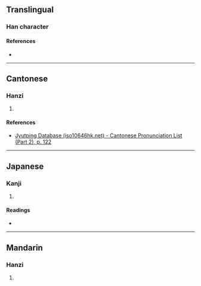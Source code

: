 {{character info/new}}
==Translingual==

===Han character===
{{Han char|rn=72|rad=日|as=04|sn=8|four=63007|canj=AHS,AIS|ids=⿰日户}}

====References====
* {{Han ref|kx=0491.030|dkj=13795|dj=0852.110|hdz=21496.040|uh=6608|ud=26120|bh=CCC8|bd=52424}}

----

==Cantonese==

===Hanzi===
{{yue-hanzi|jyut=[[wu6]]|y=wu6}}

# {{defn|lang=yue|sort=日04}}

====References====
* [http://www.iso10646hk.net/jp/document/download.jsp Jyutping Database (iso10646hk.net) - Cantonese Pronunciation List (Part 2), p. 122]

----

==Japanese==

===Kanji===
{{ja-kanji|grade=|rs=日04}}

# {{defn|lang=ja|sort=日04}}

====Readings====
* {{ja-readings|on=[[こ]] (ko), [[ご]] (go)|kun=[[あきらか]] (akiraka)}}

----

==Mandarin==

===Hanzi===
{{cmn-hanzi|pin=[[hù]] ([[hu4]])|wg=hu<sup>4</sup>}}

# {{defn|lang=cmn|sort=日04}}